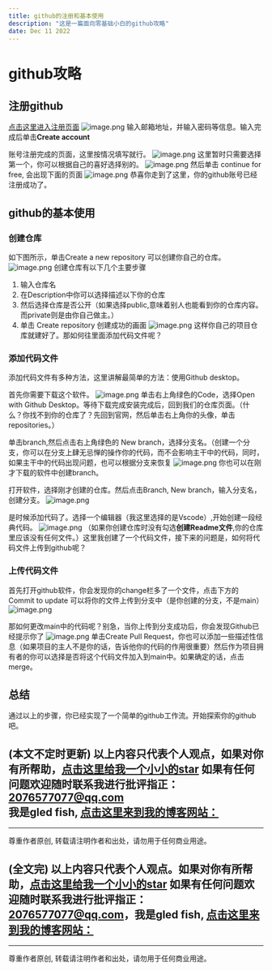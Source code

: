 ```yaml
---
title: github的注册和基本使用
description: "这是一篇面向零基础小白的github攻略"
date: Dec 11 2022
---
```


# github攻略

## 注册github
[点击这里进入注册页面](https://github.com/signup?source=login)
![image.png](https://s2.loli.net/2022/12/11/oybh9cl3IRXFJPT.png)
输入邮箱地址，并输入密码等信息。输入完成后单击**Create account**

账号注册完成的页面，这里按情况填写就行。
![image.png](https://s2.loli.net/2022/12/11/vNh7JCTezfM3LEo.png)
这里暂时只需要选择第一个，你可以根据自己的喜好选择别的。
![image.png](https://s2.loli.net/2022/12/11/LkOy4UtiweHnrAC.png)
然后单击 continue for free, 会出现下面的页面
![image.png](https://s2.loli.net/2022/12/11/2ZS1UMny9uEIfq5.png)
恭喜你走到了这里，你的github账号已经注册成功了。
## github的基本使用
### 创建仓库
如下图所示，单击Create a new repository 可以创建你自己的仓库。
![image.png](https://s2.loli.net/2022/12/11/EnXKlGLqCspDacY.png)
创建仓库有以下几个主要步骤
1. 输入仓库名
2. 在Description中你可以选择描述以下你的仓库
3. 然后选择仓库是否公开（如果选择public,意味着别人也能看到你的仓库内容。而private则是由你自己做主。）
4. 单击 Create repository
创建成功的画面
![image.png](https://s2.loli.net/2022/12/11/6cD5KZu9PASyrok.png)
这样你自己的项目仓库就建好了。那如何往里面添加代码文件呢？
### 添加代码文件
添加代码文件有多种方法，这里讲解最简单的方法：使用Github desktop。

首先你需要下载这个软件。
![image.png](https://s2.loli.net/2022/12/11/6cD5KZu9PASyrok.png)
单击右上角绿色的Code，选择Open with Github Desktop。等待下载完成安装完成后，回到我们的仓库页面。（什么？你找不到你的仓库了？先回到官网，然后单击右上角你的头像，单击repositories。）

单击branch,然后点击右上角绿色的 New branch，选择分支名。（创建一个分支，你可以在分支上肆无忌惮的操作你的代码，而不会影响主干中的代码，同时，如果主干中的代码出现问题，也可以根据分支来恢复
![image.png](https://s2.loli.net/2022/12/11/M8o9bQAN5w3gzEG.png)
你也可以在刚才下载的软件中创建branch。

打开软件，选择刚才创建的仓库。然后点击Branch, New branch，输入分支名，创建分支。
![image.png](https://s2.loli.net/2022/12/11/HYLFPsSXGmRq5Bz.png)

是时候添加代码了。选择一个编辑器（我这里选择的是Vscode）,开始创建一段经典代码。
![image.png](https://s2.loli.net/2022/12/11/mxTK9SEX637lgHY.png)
（如果你创建仓库时没有勾选**创建Readme文件**,你的仓库里应该没有任何文件。）这里我创建了一个代码文件，接下来的问题是，如何将代码文件上传到github呢？
### 上传代码文件
首先打开github软件，你会发现你的change栏多了一个文件，点击下方的Commit to update 可以将你的文件上传到分支中（是你创建的分支，不是main）
![image.png](https://s2.loli.net/2022/12/11/ayRC5ZYJVmedM2A.png)

那如何更改main中的代码呢？别急，当你上传到分支成功后，你会发现Github已经提示你了
![image.png](https://s2.loli.net/2022/12/11/8LatGXfsEqlhmbu.png)
单击Create Pull Request，你也可以添加一些描述性信息（如果项目的主人不是你的话，告诉他你的代码的作用很重要）然后作为项目拥有者的你可以选择是否将这个代码文件加入到main中。如果确定的话，点击merge。

## 总结
通过以上的步骤，你已经实现了一个简单的github工作流。开始探索你的github吧。

(本文不定时更新)
以上内容只代表个人观点，如果对你有所帮助，[点击这里给我一个小小的star](https://github.com/gledfish/blog)
如果有任何问题欢迎随时联系我进行批评指正：2076577077@qq.com   
我是gled fish, [点击这里来到我的博客网站：](https://gledfish.netlify.app/)
---
---
尊重作者原创, 转载请注明作者和出处，请勿用于任何商业用途。
















(全文完)
以上内容只代表个人观点。如果对你有所帮助，[点击这里给我一个小小的star](https://github.com/gledfish/blog)
如果有任何问题欢迎随时联系我进行批评指正：2076577077@qq.com，我是gled fish, [点击这里来到我的博客网站：](https://gledfish.netlify.app/)
---
---
尊重作者原创, 转载请注明作者和出处，请勿用于任何商业用途。
